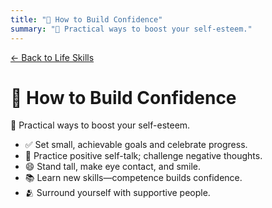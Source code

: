 ```yaml
---
title: "💪 How to Build Confidence"
summary: "🚀 Practical ways to boost your self-esteem."
---
```


[← Back to Life Skills](/lessons/life-skills)

# 💪 How to Build Confidence

🚀 Practical ways to boost your self-esteem.

- ✅ Set small, achievable goals and celebrate progress.  
- 🧠 Practice positive self-talk; challenge negative thoughts.  
- 😄 Stand tall, make eye contact, and smile.  
- 📚 Learn new skills—competence builds confidence.  
- 🫂 Surround yourself with supportive people.  
